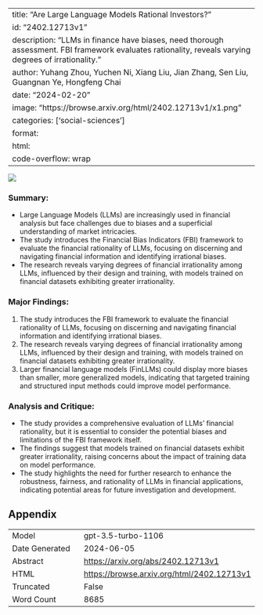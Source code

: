 
---
title: "Are Large Language Models Rational Investors?"
id: "2402.12713v1"
description: "LLMs in finance have biases, need thorough assessment. FBI framework evaluates rationality, reveals varying degrees of irrationality."
author: Yuhang Zhou, Yuchen Ni, Xiang Liu, Jian Zhang, Sen Liu, Guangnan Ye, Hongfeng Chai
date: "2024-02-20"
image: "https://browse.arxiv.org/html/2402.12713v1/x1.png"
categories: ['social-sciences']
format:
  html:
    code-overflow: wrap
---

![](https://browse.arxiv.org/html/2402.12713v1/x1.png)

### **Summary:**
- Large Language Models (LLMs) are increasingly used in financial analysis but face challenges due to biases and a superficial understanding of market intricacies.
- The study introduces the Financial Bias Indicators (FBI) framework to evaluate the financial rationality of LLMs, focusing on discerning and navigating financial information and identifying irrational biases.
- The research reveals varying degrees of financial irrationality among LLMs, influenced by their design and training, with models trained on financial datasets exhibiting greater irrationality.

### **Major Findings:**
1. The study introduces the FBI framework to evaluate the financial rationality of LLMs, focusing on discerning and navigating financial information and identifying irrational biases.
2. The research reveals varying degrees of financial irrationality among LLMs, influenced by their design and training, with models trained on financial datasets exhibiting greater irrationality.
3. Larger financial language models (FinLLMs) could display more biases than smaller, more generalized models, indicating that targeted training and structured input methods could improve model performance.

### **Analysis and Critique:**
- The study provides a comprehensive evaluation of LLMs' financial rationality, but it is essential to consider the potential biases and limitations of the FBI framework itself.
- The findings suggest that models trained on financial datasets exhibit greater irrationality, raising concerns about the impact of training data on model performance.
- The study highlights the need for further research to enhance the robustness, fairness, and rationality of LLMs in financial applications, indicating potential areas for future investigation and development.

## Appendix

|          |          |
|----------|----------|
| Model     | gpt-3.5-turbo-1106       |
| Date Generated     | 2024-06-05       |
| Abstract | [https://arxiv.org/abs/2402.12713v1](https://arxiv.org/abs/2402.12713v1)        |
| HTML     | [https://browse.arxiv.org/html/2402.12713v1](https://browse.arxiv.org/html/2402.12713v1)       |
| Truncated       | False       |
| Word Count       | 8685       |